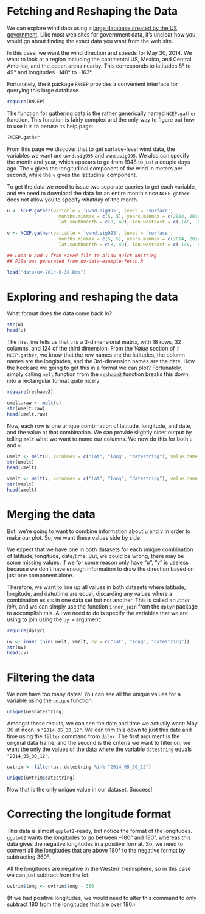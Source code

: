 Fetching and Reshaping the Data
========================================================


We can explore wind data using a [large database created by the US government](http://www.esrl.noaa.gov/psd/data/gridded/data.ncep.reanalysis.html).  Like most web sites for government data, it's unclear how you would go about finding the exact data you want from the web site.

In this case, we want the wind direction and speeds for May 30, 2014. We want to look at a region including the continental US, Mexico, and Central America, and the ocean areas nearby.  This corresponds to latitudes 8° to 49° and longitudes –140° to –163°.

Fortunately, the `R` package `RNCEP` provides a convenient interface for querying this large database.

```r
require(RNCEP)
```

The function for gathering data is the rather generically named `NCEP.gather` function. This function is fairly complex and the only way to figure out how to use it is to peruse its help page:

```r
?NCEP.gather
```

From this page we discover that to get surface-level wind data, the variables we want are `uwnd.sig995` and `vwnd.sig995`.  We also can specify the month and year, which appears to go from 1948 to just a couple days ago. The `u` gives the longitudinal component of the wind in meters per second, while the `v` gives the latitudinal component.

To get the data we need to issue two separate queries to get each variable, and we need to download the data for an entire month since `NCEP.gather` does not allow you to specify whatday of the month.

```r
u <- NCEP.gather(variable = 'uwnd.sig995', level = 'surface',
                   months.minmax = c(5, 5), years.minmax = c(2014, 2014),
                   lat.southnorth = c(8, 49), lon.westeast = c(-140, -63))
  
v <- NCEP.gather(variable = 'vwnd.sig995', level = 'surface',
                   months.minmax = c(5, 5), years.minmax = c(2014, 2014),
                   lat.southnorth = c(8, 49), lon.westeast = c(-140, -63))
```

```r
## Load u and v from saved file to allow quick knitting.
## File was generated from uv-data-example-fetch.R

load("data/uv-2014-5-30.Rda")
```

# Exploring and reshaping the data

What format does the data come back in?

```r
str(u)
head(u)
```

The first line tells us that `u` is a 3-dimensional matrix, with 18 rows, 32 columns, and 124 of the third dimension.  From the *Value* section of `?NCEP.gather`, we know that the row names are the latitudes, the column names are the longitudes, and the 3rd-dimension names are the date. How the heck are we going to get this in a format we can plot?  Fortunately, simply calling `melt` function from the `reshape2` function breaks this down into a rectangular format quite nicely:

```r
require(reshape2)

umelt.raw <- melt(u)
str(umelt.raw)
head(umelt.raw)
```

Now, each row is one unique combination of latitude, longitude, and date, and the value at that combination. We can provide slightly nicer output by telling `melt` what we want to name our columns.  We now do this for both `u` and `v`.

```r
umelt <- melt(u, varnames = c("lat", "long", "datestring"), value.name = "u")
str(umelt)
head(umelt)

vmelt <- melt(v, varnames = c("lat", "long", "datestring"), value.name = "v")
str(vmelt)
head(vmelt)
```

# Merging the data

But, we're going to want to combine information about u and v in order to make our plot.  So, we want these values side by side.

We expect that we have one in both datasets for each unique combination of latitude, longitude, date/time. But, we could be wrong, there may be some missing values.  If we for some reason only have "u", "v" is useless because we don't have enough information to draw the direction based on just one component alone.

Therefore, we want to line up all values in both datasets where latitude, longitude, and date/time are equal, discarding any values where a combination exists in one data set but not another.  This is called an *inner join*, and we can simply use the function `inner_join` from the `dplyr` package to accomplish this. All we need to do is specify the variables that we are using to join using the `by =` argument:

```r
require(dplyr)

uv <- inner_join(umelt, vmelt, by = c("lat", "long", "datestring"))
str(uv)
head(uv)
```

# Filtering the data

We now have too many dates!  You can see all the unique values for a variable using the `unique` function:

```r
unique(uv$datestring)
```

Amongst these results, we can see the date and time we actually want: May 30 at noon is `"2014_05_30_12"`. We can trim this down to just this date and time using the `filter` command from `dplyr`. The first argument is the original data frame, and the second is the criteria we want to filter on; we want the only the values of the data where the variable `datestring` equals `"2014_05_30_12"`.

```r
uvtrim <- filter(uv, datestring %in% "2014_05_30_12")

unique(uvtrim$datestring)
```

Now that is the only unique value in our dataset.  Success!

# Correcting the longitude format

This data is almost `ggplot2`-ready, but notice the format of the longitudes.  `ggplot2` wants the longitudes to go between –180° and 180°, whereas this data gives the negative longitudes in a positive format.  So, we need to convert all the longitudes that are above 180° to the negative format by subtracting 360°.

All the longitudes are negative in the Western hemisphere, so in this case we can just subtract from the lot:

```r
uvtrim$long <- uvtrim$long - 360
```

(If we had positive longitudes, we would need to alter this command to only subtract 180 from the longitudes that are over 180.)

